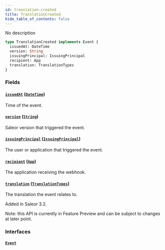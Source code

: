 ```yaml
---
id: translation-created
title: TranslationCreated
hide_table_of_contents: false
---
```


No description

```graphql
type TranslationCreated implements Event {
  issuedAt: DateTime
  version: String
  issuingPrincipal: IssuingPrincipal
  recipient: App
  translation: TranslationTypes
}
```

### Fields

#### [`issuedAt`](#) ([`DateTime`](../../../developer/api-reference/scalars/date-time))

Time of the event.

#### [`version`](#) ([`String`](../../../developer/api-reference/scalars/string))

Saleor version that triggered the event.

#### [`issuingPrincipal`](#) ([`IssuingPrincipal`](../../../developer/api-reference/unions/issuing-principal))

The user or application that triggered the event.

#### [`recipient`](#) ([`App`](../../../developer/api-reference/objects/app))

The application receiving the webhook.

#### [`translation`](#) ([`TranslationTypes`](../../../developer/api-reference/unions/translation-types))

The translation the event relates to.

Added in Saleor 3.2.

Note: this API is currently in Feature Preview and can be subject to changes at later point.

### Interfaces

#### [`Event`](../../../developer/api-reference/interfaces/event)
